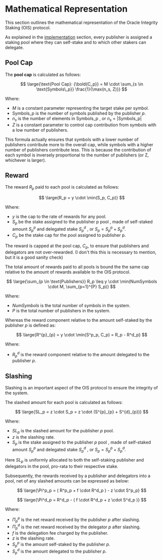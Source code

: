 # Mathematical Representation

This section outlines the mathematical representation of the Oracle Integrity Staking (OIS) protocol. 

As explained in the [implementation](./implementation.mdx) section, every publisher is assigned a staking pool where they can self-stake and to which other stakers can delegate. 

## Pool Cap

The **pool cap** is calculated as follows:


$$
\large{\text{Pool Cap}: {\bold{C_p}} = M \cdot \sum_{s \in \text{Symbols\_p}} \frac{1}{\max(n_s, Z)}}
$$

Where:

- $M$ is a constant parameter representing the target stake per symbol.
- $\text{Symbols\_p}$ is the number of symbols published by the publisher $p$.
- $n_s$ is the number of elements in Symbols_p , or $n_s$ = $|\text{Symbols\_p}|$
- $Z$ is a constant parameter to control cap contribution from symbols with a low number of publishers.

This formula actually ensures that symbols with a lower number of publishers contribute more to the overall cap, while symbols with a higher number of publishers contribute less. This is because the contribution of each symbol is inversely proportional to the number of publishers (or Z, whichever is larger).


## Reward

The reward $R_p$ paid to each pool is calculated as follows:

$$
\large{R_p = y \cdot \min(S_p, C_p)}
$$

Where:

- $y$ is the cap to the rate of rewards for any pool.
- $S_p$ be the stake assigned to the publisher p pool , made of self-staked amount $S^{p}_{p}$ and delegated stake $S^{d}_{p}$ , or $S_{p} = S^{p}_{p} + S^{d}_{p}$.
- $C_p$ be the stake cap for the pool assigned to publisher p.

The reward is capped at the pool cap, $C_p$, to ensure that publishers and delegators are not over-rewarded. (I don't this this is necessary to mention, but it is a good sanity check)


The total amount of rewards paid to all pools is bound the the same cap relative to the amount of rewards available to the OIS protocol.

$$
\large{\sum_{p \in \text{Publishers}} R_p \leq y \cdot \min(NumSymbols \cdot M, \sum_{p=1}^{P} S_p)}
$$

Where: 

- $NumSymbols$ is the total number of symbols in the system.
- $P$ is the total number of publishers in the system.


Whereas the reward component relative to the amount self-staked by the publisher $p$ is defined as:

$$
\large{R^{p}_{p} = y \cdot \min(S^p_p, C_p) = R_p - R^d_p}
$$

Where:

- $R^d_p$ is the reward component relative to the amount delegated to the publisher $p$.


## Slashing

Slashing is an important aspect of the OIS protocol to ensure the integrity of the system. 

The slashed amount for each pool is calculated as follows:

$$
\large{SL_p = z \cdot S_p = z \cdot (S^{p}_{p} + S^{d}_{p})}
$$

Where:

- $SL_p$ is the slashed amount for the publisher $p$ pool.
- $z$ is the slashing rate.
- $S_p$ is the stake assigned to the publisher $p$ pool , made of self-staked amount $S^{p}_{p}$ and delegated stake $S^{d}_{p}$ , or $S_{p} = S^{p}_{p} + S^{d}_{p}$.

Here $SL_p$ is uniformly allocated to both the self-staking publisher and delegators in the pool, pro-rata to their respective stake.




Subsequently, the rewards received  by a publisher and delegators into a pool, net of any slashed amounts can be expressed as below:

$$
\large{\Pi^p_p = ( R^p_p + f \cdot R^d_p ) - z \cdot S^p_p}
$$

$$
\large{\Pi^d_p = R^d_p - ( f \cdot R^d_p + z \cdot S^d_p )}
$$

Where: 

- $\Pi^p_p$ is the net reward received by the publisher $p$ after slashing.
- $\Pi^d_p$ is the net reward received by the delegator $p$ after slashing.
- $f$ is the delegation fee charged by the publisher.
- $z$ is the slashing rate.
- $S^p_p$ is the amount self-staked by the publisher $p$.
- $S^d_p$ is the amount delegated to the publisher $p$.
